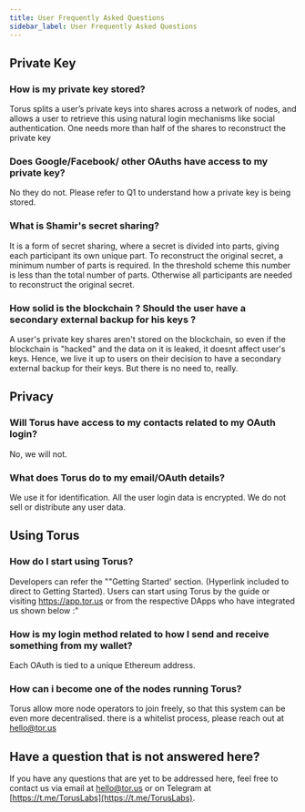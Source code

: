 ```yaml
---
title: User Frequently Asked Questions
sidebar_label: User Frequently Asked Questions
---
```


## Private Key

### How is my private key stored?

Torus splits a user’s private keys into shares across a network of nodes, and
allows a user to retrieve this using natural login mechanisms like social
authentication. One needs more than half of the shares to reconstruct the
private key

### Does Google/Facebook/ other OAuths have access to my private key?

No they do not. Please refer to Q1 to understand how a private key is being
stored.

### What is Shamir's secret sharing?

It is a form of secret sharing, where a secret is divided into parts, giving
each participant its own unique part. To reconstruct the original secret, a
minimum number of parts is required. In the threshold scheme this number is less
than the total number of parts. Otherwise all participants are needed to
reconstruct the original secret.

### How solid is the blockchain ? Should the user have a secondary external backup for his keys ?

A user's private key shares aren't stored on the blockchain, so even if the
blockchain is "hacked" and the data on it is leaked, it doesnt affect user's
keys. Hence, we live it up to users on their decision to have a secondary
external backup for their keys. But there is no need to, really.

## Privacy

### Will Torus have access to my contacts related to my OAuth login?

No, we will not.

### What does Torus do to my email/OAuth details?

We use it for identification. All the user login data is encrypted. We do not
sell or distribute any user data.

## Using Torus

### How do I start using Torus?

Developers can refer the ""Getting Started' section. (Hyperlink included to
direct to Getting Started). Users can start using Torus by the guide or visiting
https://app.tor.us or from the respective DApps who have integrated us shown
below :"

### How is my login method related to how I send and receive something from my wallet?

Each OAuth is tied to a unique Ethereum address.

### How can i become one of the nodes running Torus?

Torus allow more node operators to join freely, so that this system can be even
more decentralised. there is a whitelist process, please reach out at
hello@tor.us

## Have a question that is not answered here?

If you have any questions that are yet to be addressed here, feel free to
contact us via email at hello@tor.us or on Telegram at
[https://t.me/TorusLabs](https://t.me/TorusLabs).
